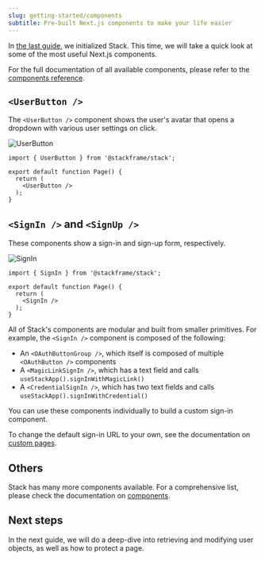 ```yaml
---
slug: getting-started/components
subtitle: Pre-built Next.js components to make your life easier
---
```


In [the last guide](./setup.mdx), we initialized Stack. This time, we will take a quick look at some of the most useful Next.js components.

For the full documentation of all available components, please refer to the [components reference](/components).

## `<UserButton />`

The `<UserButton />` component shows the user's avatar that opens a dropdown with various user settings on click.

<div className="stack-white-image-showcase stack-200h">
  <img src="../imgs/user-button.png" alt="UserButton" />
</div>

```tsx title="page.tsx"
import { UserButton } from '@stackframe/stack';

export default function Page() {
  return (
    <UserButton />
  );
}
```

## `<SignIn />` and `<SignUp />`

These components show a sign-in and sign-up form, respectively.

<div className="stack-white-image-showcase stack-350h">
  <img src="../imgs/sign-in.png" alt="SignIn" />
</div>

```tsx title="page.tsx"
import { SignIn } from '@stackframe/stack';

export default function Page() {
  return (
    <SignIn />
  );
}
```

All of Stack's components are modular and built from smaller primitives. For example, the `<SignIn />` component is composed of the following:

- An `<OAuthButtonGroup />`, which itself is composed of multiple `<OAuthButton />` components
- A `<MagicLinkSignIn />`, which has a text field and calls `useStackApp().signInWithMagicLink()`
- A `<CredentialSignIn />`, which has two text fields and calls `useStackApp().signInWithCredential()`

You can use these components individually to build a custom sign-in component.

To change the default sign-in URL to your own, see the documentation on [custom pages](../customization/custom-pages.mdx).

## Others

Stack has many more components available. For a comprehensive list, please check the documentation on [components](/components).

## Next steps

In the next guide, we will do a deep-dive into retrieving and modifying user objects, as well as how to protect a page.
